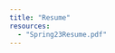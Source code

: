 ```yaml
---
title: "Resume"
resources: 
  - "Spring23Resume.pdf"
---
```


```{=html}
  <head>
    <title>Resume Tag</title>
  </head>
  <body>
    <object data="https://www.dropbox.com/s/53587z629k6evoj/Spring23Resume.pdf?dl=0" width="100%" height="500px">
    </object>
  </body>
```